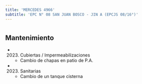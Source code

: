 ```yaml
---
title: 'MERCEDES 4966'
subtitle: 'EPC N° 08 SAN JUAN BOSCO - JIN A (EPCJS 08/16°)'
---
```


#


## Mantenimiento

*  (2023) Cubiertas / Impermeabilizaciones 
    + Cambio de chapas en patio de P.A.

*  (2023) Sanitarias 
    + Cambio de un tanque cisterna



